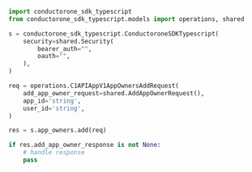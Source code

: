 ```python Add.py
import conductorone_sdk_typescript
from conductorone_sdk_typescript.models import operations, shared

s = conductorone_sdk_typescript.ConductoroneSDKTypescript(
    security=shared.Security(
        bearer_auth="",
        oauth="",
    ),
)

req = operations.C1APIAppV1AppOwnersAddRequest(
    add_app_owner_request=shared.AddAppOwnerRequest(),
    app_id='string',
    user_id='string',
)

res = s.app_owners.add(req)

if res.add_app_owner_response is not None:
    # handle response
    pass
```
